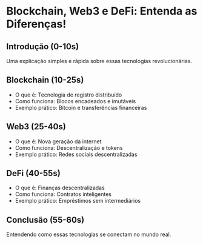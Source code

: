 # Blockchain, Web3 e DeFi: Entenda as Diferenças!

## Introdução (0-10s)

Uma explicação simples e rápida sobre essas tecnologias revolucionárias.

## Blockchain (10-25s)

- O que é: Tecnologia de registro distribuído
- Como funciona: Blocos encadeados e imutáveis
- Exemplo prático: Bitcoin e transferências financeiras

## Web3 (25-40s)

- O que é: Nova geração da internet
- Como funciona: Descentralização e tokens
- Exemplo prático: Redes sociais descentralizadas

## DeFi (40-55s)

- O que é: Finanças descentralizadas
- Como funciona: Contratos inteligentes
- Exemplo prático: Empréstimos sem intermediários

## Conclusão (55-60s)

Entendendo como essas tecnologias se conectam no mundo real.
